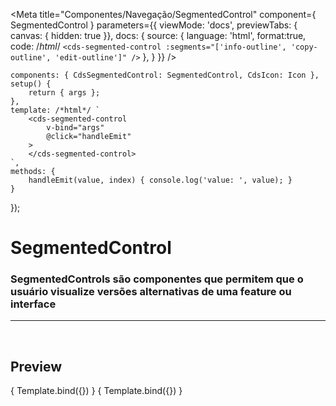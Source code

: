 
<Meta
	title="Componentes/Navegação/SegmentedControl"
	component={ SegmentedControl }
	parameters={{
		viewMode: 'docs',
		previewTabs: { canvas: { hidden: true }},
		docs: {
			source: {
				language: 'html',
				format:true,
				code: /*html*/ 
`<cds-segmented-control
	:segments="['info-outline', 'copy-outline', 'edit-outline']"
/>`
			},
		}
	}}
/>

	components: { CdsSegmentedControl: SegmentedControl, CdsIcon: Icon },
	setup() {
		return { args };
	},
	template: /*html*/ `
		<cds-segmented-control
			v-bind="args"
			@click="handleEmit"
		>
		</cds-segmented-control>
	`,
	methods: {
		handleEmit(value, index) { console.log('value: ', value); }
	}
});

# SegmentedControl

### SegmentedControls são componentes que permitem que o usuário visualize versões alternativas de uma feature ou interface
---
<br />

## Preview

<Canvas>
	<Story
		name="SegmentedControl1"
		args={{
			segments: ['info-outline', 'copy-outline', 'edit-outline'],
			withIcon: false,
		}}
	>
		{ Template.bind({}) }
	</Story>
</Canvas>

<ArgsTable story="SegmentedControl1" />

<Canvas>
	<Story
		name="SegmentedControl2"
		args={{
			segments: ['info-outline', 'copy-outline', 'edit-outline'],
			segmentsTooltipText: ['info', 'copiar', 'editar'],
			withIcon: true,
		}}
	>
		{ Template.bind({}) }
	</Story>
</Canvas>

<ArgsTable story="SegmentedControl2" />